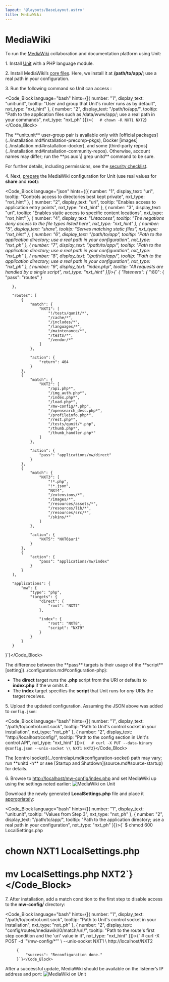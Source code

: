 ```yaml
---
layout: '@layouts/BaseLayout.astro'
title: MediaWiki
---
```

# MediaWiki

To run the [MediaWiki](https://www.mediawiki.org) collaboration and documentation platform using Unit:

1\. Install [Unit](../installation.md#installation-precomp-pkgs) with a PHP language module.

2\. Install MediaWiki’s [core files](https://www.mediawiki.org/wiki/Download).  Here, we install it at **/path/to/app/**; use a real path in your configuration.

3\. Run the following command so Unit can access :

<Code_Block language="bash" hints={[{ number: "1", display_text: "unit:unit", tooltip: "User and group that Unit's router runs as by default", nxt_type: "nxt_hint" }, { number: "2", display_text: "/path/to/app/", tooltip: "Path to the application files such as /data/www/app/; use a real path in your commands", nxt_type: "nxt_ph" }]}>{`   # chown -R NXT1 NXT2`}</Code_Block>

<Note type="note">
The **unit:unit** user-group pair is available only with [official packages](../installation.md#installation-precomp-pkgs), Docker [images](../installation.md#installation-docker), and some [third-party repos](../installation.md#installation-community-repos). Otherwise, account names may differ; run the **ps aux \| grep unitd** command to be sure.
</Note>

For further details, including permissions, see the [security checklist](security.md#security-apps).

4\. Next, [prepare](../configuration.md#configuration-php) the MediaWiki configuration for Unit (use real values for **share** and **root**):

<Code_Block language="json" hints={[{ number: "1", display_text: "uri", tooltip: "Controls access to directories best kept private", nxt_type: "nxt_hint" }, { number: "2", display_text: "uri", tooltip: "Enables access to application entry points", nxt_type: "nxt_hint" }, { number: "3", display_text: "uri", tooltip: "Enables static access to specific content locations", nxt_type: "nxt_hint" }, { number: "4", display_text: "!*.htaccess", tooltip: "The negations deny access to the file types listed here", nxt_type: "nxt_hint" }, { number: "5", display_text: "share", tooltip: "Serves matching static files", nxt_type: "nxt_hint" }, { number: "6", display_text: "/path/to/app", tooltip: "Path to the application directory; use a real path in your configuration", nxt_type: "nxt_ph" }, { number: "7", display_text: "/path/to/app/", tooltip: "Path to the application directory; use a real path in your configuration", nxt_type: "nxt_ph" }, { number: "8", display_text: "/path/to/app/", tooltip: "Path to the application directory; use a real path in your configuration", nxt_type: "nxt_ph" }, { number: "9", display_text: "index.php", tooltip: "All requests are handled by a single script", nxt_type: "nxt_hint" }]}>{`   {
       "listeners": {
           "*:80": {
               "pass": "routes"
           }

       },

       "routes": [
           {
               "match": {
                   "NXT1": [
                       "!/tests/qunit/*",
                       "/cache/*",
                       "/includes/*",
                       "/languages/*",
                       "/maintenance/*",
                       "/tests/*",
                       "/vendor/*"
                   ]
               },

               "action": {
                   "return": 404
               }
           },
           {
               "match": {
                   "NXT2": [
                       "/api.php*",
                       "/img_auth.php*",
                       "/index.php*",
                       "/load.php*",
                       "/mw-config/*.php",
                       "/opensearch_desc.php*",
                       "/profileinfo.php*",
                       "/rest.php*",
                       "/tests/qunit/*.php",
                       "/thumb.php*",
                       "/thumb_handler.php*"
                   ]
               },

               "action": {
                   "pass": "applications/mw/direct"
               }
           },
           {
               "match": {
                   "NXT3": [
                       "!*.php",
                       "!*.json",
                       "NXT4",
                       "/extensions/*",
                       "/images/*",
                       "/resources/assets/*",
                       "/resources/lib/*",
                       "/resources/src/*",
                       "/skins/*"
                   ]
               },

               "action": {
                   "NXT5": "NXT6$uri"
               }
           },
           {
               "action": {
                   "pass": "applications/mw/index"
               }
           }
       ],

       "applications": {
           "mw": {
               "type": "php",
               "targets": {
                   "direct": {
                       "root": "NXT7"
                   },

                   "index": {
                       "root": "NXT8",
                       "script": "NXT9"
                   }
               }
           }
       }
   }`}</Code_Block>

<Note type="note">
The difference between the **pass** targets is their usage of the **script** [setting](../configuration.md#configuration-php):

* The **direct** target runs the **.php** script from the URI or defaults to **index.php** if the w omits it.
* The **index** target specifies the **script** that Unit runs for *any* URIs the target receives.
</Note>

5\. Upload the updated configuration.  Assuming the JSON above was added to `config.json`:

<Code_Block language="bash" hints={[{ number: "1", display_text: "/path/to/control.unit.sock", tooltip: "Path to Unit's control socket in your installation", nxt_type: "nxt_ph" }, { number: "2", display_text: "http://localhost/config/", tooltip: "Path to the config section in Unit's control API", nxt_type: "nxt_hint" }]}>{`   # curl -X PUT --data-binary @config.json --unix-socket \\
          NXT1 NXT2`}</Code_Block>

<Note type="note">
The [control socket](../controlapi.md#configuration-socket) path may vary; run **unitd -h** or see [Startup and Shutdown](source.md#source-startup) for details.
</Note>

6\. Browse to [http://localhost/mw-config/index.php](http://localhost/mw-config/index.php) and set MediaWiki up using the settings noted earlier: ![MediaWiki on Unit](/images/mw_install.png)

Download the newly generated **LocalSettings.php** file and place it [appropriately](https://www.mediawiki.org/wiki/Manual:Config_script):

<Code_Block language="bash" hints={[{ number: "1", display_text: "unit:unit", tooltip: "Values from Step 3", nxt_type: "nxt_ph" }, { number: "2", display_text: "/path/to/app/", tooltip: "Path to the application directory; use a real path in your configuration", nxt_type: "nxt_ph" }]}>{`   $ chmod 600 LocalSettings.php
   # chown NXT1 LocalSettings.php
   # mv LocalSettings.php NXT2`}</Code_Block>

7\. After installation, add a match condition to the first step to disable access to the **mw-config/** directory:

<Code_Block language="bash" hints={[{ number: "1", display_text: "/path/to/control.unit.sock", tooltip: "Path to Unit's control socket in your installation", nxt_type: "nxt_ph" }, { number: "2", display_text: "config/routes/mediawiki/0/match/uri/", tooltip: "Path to the route's first step condition and the 'uri' value in it", nxt_type: "nxt_hint" }]}>{`   # curl -X POST -d '"/mw-config/*"'  \\
          --unix-socket NXT1  \\
          http://localhost/NXT2

         {
             "success": "Reconfiguration done."
         }`}</Code_Block>

After a successful update, MediaWiki should be available on the listener’s IP address and port: ![MediaWiki on Unit](/images/mw_ready.png)